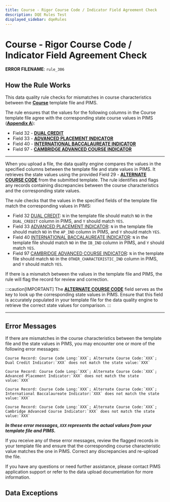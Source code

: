 ```yaml
---
title: Course - Rigor Course Code / Indicator Field Agreement Check
description: DQE Rules Test
displayed_sidebar: dqeRules
---
```



# Course - Rigor Course Code / Indicator Field Agreement Check

**ERROR FILENAME**: `rule_306`

## How the Rule Works

This data quality rule checks for mismatches in course characteristics between the **[Course](../templates/course/course.mdx)** template file and PIMS. 

The rule ensures that the values for the following columns in the Course template file agree with the corresponding state course values in PIMS (**[Appendix A](../appendix/appendix-A.mdx)**):

- Field 32 - **[DUAL CREDIT](../templates/course/#32---dual-credit)**
- Field 33 - **[ADVANCED PLACEMENT INDICATOR](../templates/course/#33---advanced-placement-indicator)**
- Field 40 - **[INTERNATIONAL BACCALAUREATE INDICATOR](../templates/course/#40---international-baccalaureate-indicator)**
- Field 97 - **[CAMBRIDGE ADVANCED COURSE INDICATOR](../templates/course/#79---cambridge-advanced-course-indicator)**

---


When you upload a file, the data quality engine compares the values in the specified columns between the template file and state values in PIMS. It retrieves the state values using the provided Field 29 - **[ALTERNATE COURSE CODE](../templates/course/#29---alternate-course-code)** from the submitted template. The rule identifies and flags any records containing discrepancies between the course characteristics and the corresponding state values.

The rule checks that the values in the specified fields of the template file match the corresponding values in PIMS:

- Field 32 [DUAL CREDIT](../templates/course/#32---dual-credit): `N` in the template file should match `NO` in the `DUAL_CREDIT` column in PIMS, and `Y` should match `YES`.
- Field 33 [ADVANCED PLACEMENT INDICATOR](../templates/course/#33---advanced-placement-indicator): `N` in the template file should match `NO` in the `AP_IND` column in PIMS, and `Y` should match `YES`.
- Field 40 [INTERNATIONAL BACCALAUREATE INDICATOR](../templates/course/#40---international-baccalaureate-indicator): `N` in the template file should match `NO` in the `IB_IND` column in PIMS, and `Y` should match `YES`.
- Field 97 [CAMBRIDGE ADVANCED COURSE INDICATOR](../templates/course/#79---cambridge-advanced-course-indicator): `N` in the template file should match `NO` in the `OTHER_CHARACTERISTIC_IND` column in PIMS, and `Y` should match `YES`.

If there is a mismatch between the values in the template file and PIMS, the rule will flag the record for review and correction.

:::caution[IMPORTANT]
The **[ALTERNATE COURSE CODE](../templates/course/#29---alternate-course-code)** field serves as the key to look up the corresponding state values in PIMS. Ensure that this field is accurately populated in your template file for the data quality engine to retrieve the correct state values for comparison.
:::

---
## Error Messages

If there are mismatches in the course characteristics between the template file and the state values in PIMS, you may encounter one or more of the following error messages:

```
Course Record: Course Code Long:`XXX`; Alternate Course Code:`XXX`; Dual Credit Indicator:`XXX` does not match the state value:`XXX`

Course Record: Course Code Long:`XXX`; Alternate Course Code:`XXX`; Advanced Placement Indicator:`XXX` does not match the state value:`XXX`

Course Record: Course Code Long:`XXX`; Alternate Course Code:`XXX`; International Baccalaureate Indicator:`XXX` does not match the state value:`XXX`

Course Record: Course Code Long:`XXX`; Alternate Course Code:`XXX`; Cambridge Advanced Course Indicator:`XXX` does not match the state value:`XXX`

```
***In these error messages, `XXX` represents the actual values from your template file and PIMS.***

If you receive any of these error messages, review the flagged records in your template file and ensure that the corresponding course characteristic value matches the one in PIMS. Correct any discrepancies and re-upload the file.

If you have any questions or need further assistance, please contact PIMS application support or refer to the data upload documentation for more information.

## Data Exceptions